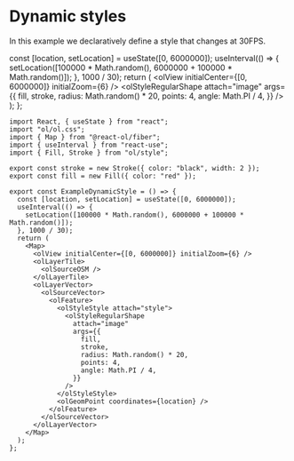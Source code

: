 # Dynamic styles

In this example we declaratively define a style that changes at 30FPS.



  const [location, setLocation] = useState([0, 6000000]);
  useInterval(() => {
    setLocation([100000 * Math.random(), 6000000 + 100000 * Math.random()]);
  }, 1000 / 30);
  return (
    <Map className="rounded-xl overflow-hidden mt-4">
      <olView initialCenter={[0, 6000000]} initialZoom={6} />
      <olLayerTile>
        <olSourceOSM />
      </olLayerTile>
      <olLayerVector>
        <olSourceVector>
          <olFeature>
            <olStyleStyle attach="style">
              <olStyleRegularShape
                attach="image"
                args={{
                  fill,
                  stroke,
                  radius: Math.random() * 20,
                  points: 4,
                  angle: Math.PI / 4,
                }}
              />
            </olStyleStyle>
            <olGeomPoint coordinates={location} />
          </olFeature>
        </olSourceVector>
      </olLayerVector>
    </Map>
  );
};

<ExampleDynamicStyle />

```tsx
import React, { useState } from "react";
import "ol/ol.css";
import { Map } from "@react-ol/fiber";
import { useInterval } from "react-use";
import { Fill, Stroke } from "ol/style";

export const stroke = new Stroke({ color: "black", width: 2 });
export const fill = new Fill({ color: "red" });

export const ExampleDynamicStyle = () => {
  const [location, setLocation] = useState([0, 6000000]);
  useInterval(() => {
    setLocation([100000 * Math.random(), 6000000 + 100000 * Math.random()]);
  }, 1000 / 30);
  return (
    <Map>
      <olView initialCenter={[0, 6000000]} initialZoom={6} />
      <olLayerTile>
        <olSourceOSM />
      </olLayerTile>
      <olLayerVector>
        <olSourceVector>
          <olFeature>
            <olStyleStyle attach="style">
              <olStyleRegularShape
                attach="image"
                args={{
                  fill,
                  stroke,
                  radius: Math.random() * 20,
                  points: 4,
                  angle: Math.PI / 4,
                }}
              />
            </olStyleStyle>
            <olGeomPoint coordinates={location} />
          </olFeature>
        </olSourceVector>
      </olLayerVector>
    </Map>
  );
};
```

